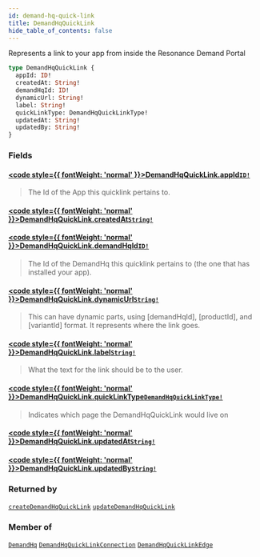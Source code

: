 ```yaml
---
id: demand-hq-quick-link
title: DemandHqQuickLink
hide_table_of_contents: false
---
```








Represents a link to your app from inside the Resonance Demand Portal

```graphql
type DemandHqQuickLink {
  appId: ID!
  createdAt: String!
  demandHqId: ID!
  dynamicUrl: String!
  label: String!
  quickLinkType: DemandHqQuickLinkType!
  updatedAt: String!
  updatedBy: String!
}
```


### Fields

#### [<code style={{ fontWeight: 'normal' }}>DemandHqQuickLink.<b>appId</b></code>](#)<Bullet />[`ID!`](/demand/api/graphql-admin/reference/scalars/id) <Badge class="secondary" text="non-null"/> <Badge class="secondary" text="scalar"/>
> The Id of the App this quicklink pertains to.
> 

#### [<code style={{ fontWeight: 'normal' }}>DemandHqQuickLink.<b>createdAt</b></code>](#)<Bullet />[`String!`](/demand/api/graphql-admin/reference/scalars/string) <Badge class="secondary" text="non-null"/> <Badge class="secondary" text="scalar"/>
> 
> 

#### [<code style={{ fontWeight: 'normal' }}>DemandHqQuickLink.<b>demandHqId</b></code>](#)<Bullet />[`ID!`](/demand/api/graphql-admin/reference/scalars/id) <Badge class="secondary" text="non-null"/> <Badge class="secondary" text="scalar"/>
> The Id of the DemandHq this quicklink pertains to (the one that has installed your app).
> 

#### [<code style={{ fontWeight: 'normal' }}>DemandHqQuickLink.<b>dynamicUrl</b></code>](#)<Bullet />[`String!`](/demand/api/graphql-admin/reference/scalars/string) <Badge class="secondary" text="non-null"/> <Badge class="secondary" text="scalar"/>
> This can have dynamic parts, using [demandHqId], [productId], and [variantId] format. It represents where the link goes.
> 

#### [<code style={{ fontWeight: 'normal' }}>DemandHqQuickLink.<b>label</b></code>](#)<Bullet />[`String!`](/demand/api/graphql-admin/reference/scalars/string) <Badge class="secondary" text="non-null"/> <Badge class="secondary" text="scalar"/>
> What the text for the link should be to the user.
> 

#### [<code style={{ fontWeight: 'normal' }}>DemandHqQuickLink.<b>quickLinkType</b></code>](#)<Bullet />[`DemandHqQuickLinkType!`](/demand/api/graphql-admin/reference/enums/demand-hq-quick-link-type) <Badge class="secondary" text="non-null"/> <Badge class="secondary" text="enum"/>
> Indicates which page the DemandHqQuickLink would live on
> 

#### [<code style={{ fontWeight: 'normal' }}>DemandHqQuickLink.<b>updatedAt</b></code>](#)<Bullet />[`String!`](/demand/api/graphql-admin/reference/scalars/string) <Badge class="secondary" text="non-null"/> <Badge class="secondary" text="scalar"/>
> 
> 

#### [<code style={{ fontWeight: 'normal' }}>DemandHqQuickLink.<b>updatedBy</b></code>](#)<Bullet />[`String!`](/demand/api/graphql-admin/reference/scalars/string) <Badge class="secondary" text="non-null"/> <Badge class="secondary" text="scalar"/>
> 
> 



### Returned by

[`createDemandHqQuickLink`](/demand/api/graphql-admin/reference/mutations/create-demand-hq-quick-link)  <Badge class="secondary" text="mutation"/><Bullet />[`updateDemandHqQuickLink`](/demand/api/graphql-admin/reference/mutations/update-demand-hq-quick-link)  <Badge class="secondary" text="mutation"/>

### Member of

[`DemandHq`](/demand/api/graphql-admin/reference/objects/demand-hq)  <Badge class="secondary" text="object"/><Bullet />[`DemandHqQuickLinkConnection`](/demand/api/graphql-admin/reference/objects/demand-hq-quick-link-connection)  <Badge class="secondary" text="object"/><Bullet />[`DemandHqQuickLinkEdge`](/demand/api/graphql-admin/reference/objects/demand-hq-quick-link-edge)  <Badge class="secondary" text="object"/>



